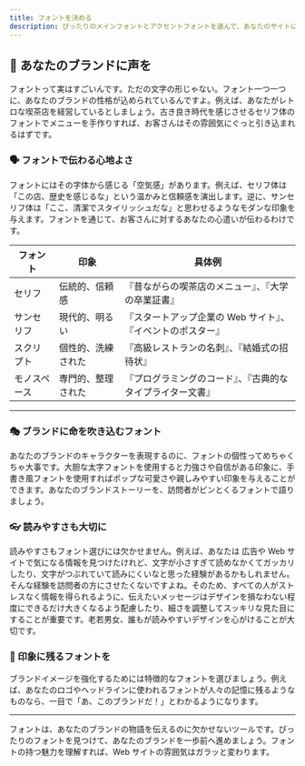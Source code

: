 ```yaml
---
title: フォントを決める
description: ぴったりのメインフォントとアクセントフォントを選んで、あなたのサイトにユニークな個性をプラスしよう
---
```


## 📝 あなたのブランドに声を

フォントって実はすごいんです。ただの文字の形じゃない。フォント一つ一つに、あなたのブランドの性格が込められているんですよ。例えば、あなたがレトロな喫茶店を経営しているとしましょう。古き良き時代を感じさせるセリフ体のフォントでメニューを手作りすれば、お客さんはその雰囲気にぐっと引き込まれるはずです。

### 🗣️ フォントで伝わる心地よさ

フォントにはその字体から感じる「空気感」があります。例えば、セリフ体は「この店、歴史を感じるな」という温かみと信頼感を演出します。逆に、サンセリフ体は「ここ、清潔でスタイリッシュだな」と思わせるようなモダンな印象を与えます。フォントを通じて、お客さんに対するあなたの心遣いが伝わるわけです。

| フォント     | 印象               | 具体例                                                      |
| ------------ | ------------------ | ----------------------------------------------------------- |
| セリフ       | 伝統的、信頼感     | 『昔ながらの喫茶店のメニュー』、『大学の卒業証書』          |
| サンセリフ   | 現代的、明るい     | 『スタートアップ企業の Web サイト』、『イベントのポスター』 |
| スクリプト   | 個性的、洗練された | 『高級レストランの名刺』、『結婚式の招待状』                |
| モノスペース | 専門的、整理された | 『プログラミングのコード』、『古典的なタイプライター文書』  |

---

### 🎭 ブランドに命を吹き込むフォント

あなたのブランドのキャラクターを表現するのに、フォントの個性ってめちゃくちゃ大事です。大胆な太字フォントを使用すると力強さや自信がある印象に、手書き風フォントを使用すればポップな可愛さや親しみやすい印象を与えることができます。あなたのブランドストーリーを、訪問者がピンとくるフォントで語りましょう。

### 👓 読みやすさも大切に

読みやすさもフォント選びには欠かせません。例えば、あなたは 広告や Web サイトで気になる情報を見つけたけれど、文字が小さすぎて読めなかくてガッカリしたり、文字がつぶれていて読みにくいなと思った経験があるかもしれません。そんな経験を訪問者の方にさせたくないですよね。そのため、すべての人がストレスなく情報を得られるように、伝えたいメッセージはデザインを損なわない程度にできるだけ大きくなるよう配慮したり、細さを調整してスッキリな見た目にすることが重要です。老若男女、誰もが読みやすいデザインを心がけることが大切です。

### 🎨 印象に残るフォントを

ブランドイメージを強化するためには特徴的なフォントを選びましょう。例えば、あなたのロゴやヘッドラインに使われるフォントが人々の記憶に残るようなものなら、一目で「あ、このブランドだ！」とわかるようになります。

---

フォントは、あなたのブランドの物語を伝えるのに欠かせないツールです。ぴったりのフォントを見つけて、あなたのブランドを一歩前へ進めましょう。フォントの持つ魅力を理解すれば、Web サイトの雰囲気はガラッと変わります。
